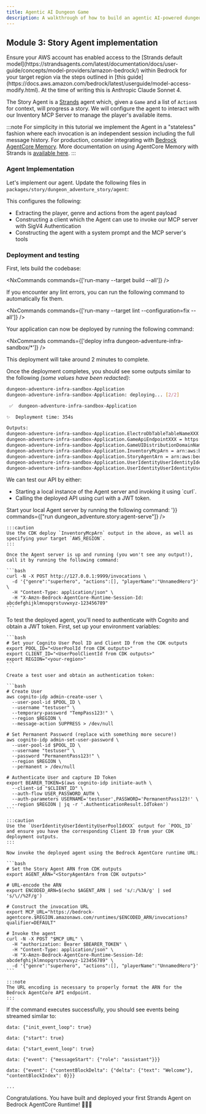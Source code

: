 ```yaml
---
title: Agentic AI Dungeon Game
description: A walkthrough of how to build an agentic AI-powered dungeon adventure game using the @aws/nx-plugin.
---
```




## Module 3: Story Agent implementation

<Aside type="caution">
Ensure your AWS account has enabled access to the [Strands default model](https://strandsagents.com/latest/documentation/docs/user-guide/concepts/model-providers/amazon-bedrock/) within Bedrock for your target region via the steps outlined in [this guide](https://docs.aws.amazon.com/bedrock/latest/userguide/model-access-modify.html). At the time of writing this is Anthropic Claude Sonnet 4.
</Aside>

The Story Agent is a [Strands](https://strandsagents.com/) agent which, given a `Game` and a list of `Action`s for context, will progress a story. We will configure the agent to interact with our Inventory MCP Server to manage the player's available items.

:::note
For simplicity in this tutorial we implement the Agent in a "stateless" fashion where each invocation is an independent session including the full message history. For production, consider integrating with [Bedrock AgentCore Memory](https://docs.aws.amazon.com/bedrock-agentcore/latest/devguide/memory.html). More documentation on using AgentCore Memory with Strands is [available here](https://github.com/aws/bedrock-agentcore-sdk-python/tree/main/src/bedrock_agentcore/memory/integrations/strands).
:::

### Agent Implementation

Let's implement our agent. Update the following files in `packages/story/dungeon_adventure_story/agent`:

<Tabs>
  <TabItem label="main.py">
<E2EDiff lang="python" before="dungeon-adventure/3/main.py.old.template" after="dungeon-adventure/3/main.py.template" />
  </TabItem>
  <TabItem label="agent.py">
<E2EDiff lang="python" before="dungeon-adventure/3/agent.py.old.template" after="dungeon-adventure/3/agent.py.template" />
  </TabItem>
</Tabs>

This configures the following:

- Extracting the player, genre and actions from the agent payload
- Constructing a client which the Agent can use to invoke our MCP server with SigV4 Authentication
- Constructing the agent with a system prompt and the MCP server's tools

### Deployment and testing

First, lets build the codebase:

<NxCommands commands={['run-many --target build --all']} />

<Aside type="tip">
If you encounter any lint errors, you can run the following command to automatically fix them.

<NxCommands commands={['run-many --target lint --configuration=fix --all']} />
</Aside>

Your application can now be deployed by running the following command:

<NxCommands commands={['deploy infra dungeon-adventure-infra-sandbox/*']} />

This deployment will take around 2 minutes to complete.


Once the deployment completes, you should see some outputs similar to the following _(some values have been redacted)_:

```bash
dungeon-adventure-infra-sandbox-Application
dungeon-adventure-infra-sandbox-Application: deploying... [2/2]

 ✅  dungeon-adventure-infra-sandbox-Application

✨  Deployment time: 354s

Outputs:
dungeon-adventure-infra-sandbox-Application.ElectroDbTableTableNameXXX = dungeon-adventure-infra-sandbox-Application-ElectroDbTableXXX-YYY
dungeon-adventure-infra-sandbox-Application.GameApiEndpointXXX = https://xxx.execute-api.region.amazonaws.com/prod/
dungeon-adventure-infra-sandbox-Application.GameUIDistributionDomainNameXXX = xxx.cloudfront.net
dungeon-adventure-infra-sandbox-Application.InventoryMcpArn = arn:aws:bedrock-agentcore:region:xxxxxxx:runtime/dungeonadventureventoryMcpServerXXXX-YYYY
dungeon-adventure-infra-sandbox-Application.StoryAgentArn = arn:aws:bedrock-agentcore:region:xxxxxxx:runtime/dungeonadventurecationStoryAgentXXXX-YYYY
dungeon-adventure-infra-sandbox-Application.UserIdentityUserIdentityIdentityPoolIdXXX = region:xxx
dungeon-adventure-infra-sandbox-Application.UserIdentityUserIdentityUserPoolIdXXX = region_xxx
```

We can test our API by either:
<ul>
<li>Starting a local instance of the Agent server and invoking it using `curl`.</li>
<li>Calling the deployed API using curl with a JWT token.</li>
</ul>

<Tabs>
  <TabItem label="Local">
  Start your local Agent server by running the following command:
    <NxCommands highlights={['arn:aws:bedrock-agentcore:region:xxxxxxx:runtime/dungeonadventureventoryMcpServerXXXX-YYYY', 'region']} env={{PORT: '9999', INVENTORY_MCP_ARN:"arn:aws:bedrock-agentcore:region:xxxxxxx:runtime/dungeonadventureventoryMcpServerXXXX-YYYY", AWS_REGION: '<region>'}} commands={["run dungeon_adventure.story:agent-serve"]} />

    :::caution
    Use the CDK deploy `InventoryMcpArn` output in the above, as well as specifying your target `AWS_REGION`.
    :::

    Once the Agent server is up and running (you won't see any output!), call it by running the following command:

    ```bash
    curl -N -X POST http://127.0.0.1:9999/invocations \
      -d '{"genre":"superhero", "actions":[], "playerName":"UnnamedHero"}' \
      -H "Content-Type: application/json" \
      -H "X-Amzn-Bedrock-AgentCore-Runtime-Session-Id: abcdefghijklmnopqrstuvwxyz-123456789"
    ```
  </TabItem>
  <TabItem label="Deployed">
    To test the deployed agent, you'll need to authenticate with Cognito and obtain a JWT token. First, set up your environment variables:

    ```bash
    # Set your Cognito User Pool ID and Client ID from the CDK outputs
    export POOL_ID="<UserPoolId from CDK outputs>"
    export CLIENT_ID="<UserPoolClientId from CDK outputs>"
    export REGION="<your-region>"
    ```

    Create a test user and obtain an authentication token:

    ```bash
    # Create User
    aws cognito-idp admin-create-user \
      --user-pool-id $POOL_ID \
      --username "testuser" \
      --temporary-password "TempPass123!" \
      --region $REGION \
      --message-action SUPPRESS > /dev/null

    # Set Permanent Password (replace with something more secure!)
    aws cognito-idp admin-set-user-password \
      --user-pool-id $POOL_ID \
      --username "testuser" \
      --password "PermanentPass123!" \
      --region $REGION \
      --permanent > /dev/null

    # Authenticate User and capture ID Token
    export BEARER_TOKEN=$(aws cognito-idp initiate-auth \
      --client-id "$CLIENT_ID" \
      --auth-flow USER_PASSWORD_AUTH \
      --auth-parameters USERNAME='testuser',PASSWORD='PermanentPass123!' \
      --region $REGION | jq -r '.AuthenticationResult.IdToken')
    ```

    :::caution
    Use the `UserIdentityUserIdentityUserPoolIdXXX` output for `POOL_ID` and ensure you have the corresponding Client ID from your CDK deployment outputs.
    :::

    Now invoke the deployed agent using the Bedrock AgentCore runtime URL:

    ```bash
    # Set the Story Agent ARN from CDK outputs
    export AGENT_ARN="<StoryAgentArn from CDK outputs>"

    # URL-encode the ARN
    export ENCODED_ARN=$(echo $AGENT_ARN | sed 's/:/%3A/g' | sed 's/\//%2F/g')

    # Construct the invocation URL
    export MCP_URL="https://bedrock-agentcore.$REGION.amazonaws.com/runtimes/$ENCODED_ARN/invocations?qualifier=DEFAULT"

    # Invoke the agent
    curl -N -X POST "$MCP_URL" \
      -H "authorization: Bearer $BEARER_TOKEN" \
      -H "Content-Type: application/json" \
      -H "X-Amzn-Bedrock-AgentCore-Runtime-Session-Id: abcdefghijklmnopqrstuvwxyz-123456789" \
      -d '{"genre":"superhero", "actions":[], "playerName":"UnnamedHero"}'
    ```

    :::note
    The URL encoding is necessary to properly format the ARN for the Bedrock AgentCore API endpoint.
    :::
  </TabItem>
</Tabs>

If the command executes successfully, you should see events being streamed similar to:

```
data: {"init_event_loop": true}

data: {"start": true}

data: {"start_event_loop": true}

data: {"event": {"messageStart": {"role": "assistant"}}}

data: {"event": {"contentBlockDelta": {"delta": {"text": "Welcome"}, "contentBlockIndex": 0}}}

...
```

Congratulations. You have built and deployed your first Strands Agent on Bedrock AgentCore Runtime!  🎉🎉🎉

